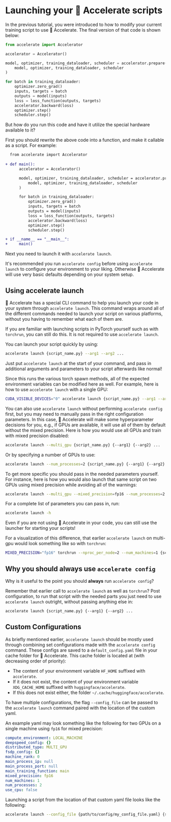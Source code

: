 <!--Copyright 2022 The HuggingFace Team. All rights reserved.

Licensed under the Apache License, Version 2.0 (the "License"); you may not use this file except in compliance with
the License. You may obtain a copy of the License at

http://www.apache.org/licenses/LICENSE-2.0

Unless required by applicable law or agreed to in writing, software distributed under the License is distributed on
an "AS IS" BASIS, WITHOUT WARRANTIES OR CONDITIONS OF ANY KIND, either express or implied. See the License for the
specific language governing permissions and limitations under the License.
-->

# Launching your 🤗 Accelerate scripts

In the previous tutorial, you were introduced to how to modify your current training script to use 🤗 Accelerate.
The final version of that code is shown below:

```python
from accelerate import Accelerator

accelerator = Accelerator()

model, optimizer, training_dataloader, scheduler = accelerator.prepare(
    model, optimizer, training_dataloader, scheduler
)

for batch in training_dataloader:
    optimizer.zero_grad()
    inputs, targets = batch
    outputs = model(inputs)
    loss = loss_function(outputs, targets)
    accelerator.backward(loss)
    optimizer.step()
    scheduler.step()
```

But how do you run this code and have it utilize the special hardware available to it?

First you should rewrite the above code into a function, and make it callable as a script. For example:

```diff
  from accelerate import Accelerator
  
+ def main():
      accelerator = Accelerator()

      model, optimizer, training_dataloader, scheduler = accelerator.prepare(
          model, optimizer, training_dataloader, scheduler
      )

      for batch in training_dataloader:
          optimizer.zero_grad()
          inputs, targets = batch
          outputs = model(inputs)
          loss = loss_function(outputs, targets)
          accelerator.backward(loss)
          optimizer.step()
          scheduler.step()

+ if __name__ == "__main__":
+     main()
```

Next you need to launch it with `accelerate launch`. 

<Tip warning={true}>

  It's recommended you run `accelerate config` before using `accelerate launch` to configure your environment to your liking. 
  Otherwise 🤗 Accelerate will use very basic defaults depending on your system setup.

</Tip>


## Using accelerate launch

🤗 Accelerate has a special CLI command to help you launch your code in your system through `accelerate launch`.
This command wraps around all of the different commands needed to launch your script on various platforms, without you having to remember what each of them are.

<Tip>

  If you are familiar with launching scripts in PyTorch yourself such as with `torchrun`, you can still do this. It is not required to use `accelerate launch`.

</Tip>

You can launch your script quickly by using:

```bash
accelerate launch {script_name.py} --arg1 --arg2 ...
```

Just put `accelerate launch` at the start of your command, and pass in additional arguments and parameters to your script afterwards like normal!

Since this runs the various torch spawn methods, all of the expected environment variables can be modified here as well.
For example, here is how to use `accelerate launch` with a single GPU:

```bash
CUDA_VISIBLE_DEVICES="0" accelerate launch {script_name.py} --arg1 --arg2 ...
```

You can also use `accelerate launch` without performing `accelerate config` first, but you may need to manually pass in the right configuration parameters.
In this case, 🤗 Accelerate will make some hyperparameter decisions for you, e.g., if GPUs are available, it will use all of them by default without the mixed precision.
Here is how you would use all GPUs and train with mixed precision disabled:

```bash
accelerate launch --multi_gpu {script_name.py} {--arg1} {--arg2} ...
```

Or by specifying a number of GPUs to use:

```bash
accelerate launch --num_processes=2 {script_name.py} {--arg1} {--arg2} ...
```

To get more specific you should pass in the needed parameters yourself. For instance, here is how you 
would also launch that same script on two GPUs using mixed precision while avoiding all of the warnings: 

```bash
accelerate launch --multi_gpu --mixed_precision=fp16 --num_processes=2 {script_name.py} {--arg1} {--arg2} ...
```

For a complete list of parameters you can pass in, run:

```bash
accelerate launch -h
```

<Tip>

  Even if you are not using 🤗 Accelerate in your code, you can still use the launcher for starting your scripts!

</Tip>

For a visualization of this difference, that earlier `accelerate launch` on multi-gpu would look something like so with `torchrun`:

```bash
MIXED_PRECISION="fp16" torchrun --nproc_per_node=2 --num_machines=1 {script_name.py} {--arg1} {--arg2} ...
```

## Why you should always use `accelerate config`

Why is it useful to the point you should **always** run `accelerate config`? 

Remember that earlier call to `accelerate launch` as well as `torchrun`?
Post configuration, to run that script with the needed parts you just need to use `accelerate launch` outright, without passing anything else in:

```bash
accelerate launch {script_name.py} {--arg1} {--arg2} ...
```


## Custom Configurations

As briefly mentioned earlier, `accelerate launch` should be mostly used through combining set configurations 
made with the `accelerate config` command. These configs are saved to a `default_config.yaml` file in your cache folder for 🤗 Accelerate. 
This cache folder is located at (with decreasing order of priority):

- The content of your environment variable `HF_HOME` suffixed with `accelerate`.
- If it does not exist, the content of your environment variable `XDG_CACHE_HOME` suffixed with
  `huggingface/accelerate`.
- If this does not exist either, the folder `~/.cache/huggingface/accelerate`.

To have multiple configurations, the flag `--config_file` can be passed to the `accelerate launch` command paired 
with the location of the custom yaml. 

An example yaml may look something like the following for two GPUs on a single machine using `fp16` for mixed precision:
```yaml
compute_environment: LOCAL_MACHINE
deepspeed_config: {}
distributed_type: MULTI_GPU
fsdp_config: {}
machine_rank: 0
main_process_ip: null
main_process_port: null
main_training_function: main
mixed_precision: fp16
num_machines: 1
num_processes: 2
use_cpu: false
```

Launching a script from the location of that custom yaml file looks like the following:
```bash
accelerate launch --config_file {path/to/config/my_config_file.yaml} {script_name.py} {--arg1} {--arg2} ...
```